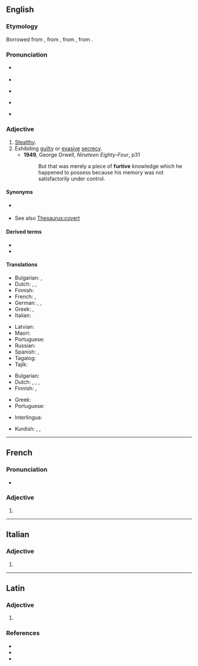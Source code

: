 ==English==

===Etymology===
{{PIE root|en|bʰer}}
Borrowed from {{bor|en|fr|furtif|t=stealthy}}, from {{der|en|la|fūrtīvus|t=stolen}}, from {{m|la|fūrtum|t=theft}}, from {{m|la|fūr|t=thief}}.

===Pronunciation===
* {{a|UK}} {{IPA|/ˈfɜːtɪv/|lang=en}}
* {{audio|en-uk-Furtive.ogg|Audio (UK)|lang=en}}
* {{a|AusE}} {{IPA|[ˈfɜːɾɪv]|lang=en}}
* {{a|US}} {{IPA|[ˈfɝ.ɾɪv]|lang=en}}
* {{audio|en-us-furtive.ogg|Audio (US)|lang=en}}

===Adjective===
{{en-adj}}

# [[stealthy|Stealthy]].
# Exhibiting [[guilty]] or [[evasive]] [[secrecy]].
#* '''1949''', George Orwell, ''Nineteen Eighty-Four'', p31
#*: But that was merely a piece of '''furtive''' knowledge which he happened to possess because his memory was not satisfactorily under control.

====Synonyms====
* {{sense|stealthy}} {{l|en|surreptitious}}
* See also [[Thesaurus:covert]]

====Derived terms====
* {{l|en|furtively}}
* {{l|en|furtiveness}}

====Translations====
{{trans-top|stealthy}}
* Bulgarian: {{t+|bg|скрит}}, {{t+|bg|прикрит}}
* Dutch: {{t+|nl|heimelijk}}, {{t+|nl|steels}}, {{t|nl|furtief}}
* Finnish: {{t|fi|vaivihkainen}}
* French: {{t+|fr|furtif}}, {{t+|fr|subreptice}}
* German: {{t+|de|heimlich}}, {{t+|de|geheim}}, {{t+|de|tarnen|alt=Tarn-}}
* Greek: {{t+|el|λαθραίος|m}}, {{t+|el|κρυφός|m}}
* Italian: {{t+|it|furtivo}}
{{trans-mid}}
* Latvian: {{t|lv|zaglīgs}}
* Maori: {{t|mi|whakamokeke}}
* Portuguese: {{t+|pt|furtivo}}
* Russian: {{t+|ru|скры́тный}}
* Spanish: {{t+|es|furtivo}}, {{t+|es|sigiloso}}
* Tagalog: {{t|tl|alimis}}
* Tajik: {{t+|tg|ноаён}}
{{trans-bottom}}

{{trans-top|exhibiting guilty or evasive secrecy}}
* Bulgarian: {{t+|bg|потаен}}
* Dutch: {{t+|nl|heimelijk}}, {{t+|nl|diefachtig}}, {{t+|nl|steels}}, {{t|nl|furtief}}
* Finnish: {{t|fi|vaivihkainen}}, {{t+|fi|petollinen}}
{{trans-mid}}
* Greek: {{t+|el|φευγαλέος|m}}
* Portuguese: {{t+|pt|furtivo}}
{{trans-bottom}}

{{checktrans-top}}
* Interlingua: {{t-check|ia|furtive}}
{{trans-mid}}
* Kurdish: {{t+check|ku|dizîkî}}, {{t+check|ku|nehînî}}, {{t+check|ku|razberî}}
{{trans-bottom}}

----

==French==

===Pronunciation===
* {{IPA|/fyʁtiv/|lang=fr}}

===Adjective===
{{head|fr|adjective form}}

# {{feminine singular of|furtif|lang=fr}}

----

==Italian==

===Adjective===
{{it-adj-form|f-p}}

# {{it-adj form of|furtivo|f|pl}}

----

==Latin==

===Adjective===
{{head|la|adjective form}}

# {{inflection of|fūrtīvus||m|voc|s|lang=la}}

===References===
* {{R:L&S}}
* {{R:Elementary Lewis}}
* {{R:Gaffiot}}